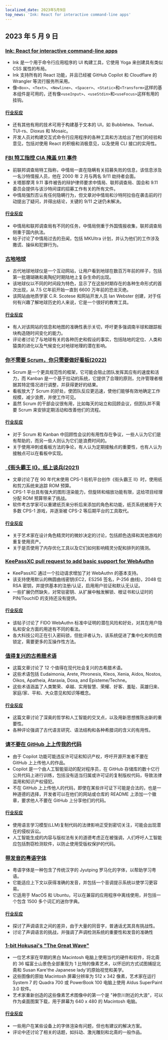 ```yaml
---
localized_date: 2023年5月9日
top_news: 'Ink: React for interactive command-line apps'
---
```




<CallToAction />

<Steps>

## 2023 年 5 月 9 日

### [Ink: React for interactive command-line apps](https://github.com/vadimdemedes/ink)

- Ink 是一个用于命令行应用程序的 UI 构建工具，它使用 Yoga 来创建具有类似 CSS 属性的布局。
- Ink 支持所有的 React 功能，并且已经被 GitHub Copilot 和 Cloudflare 的 Wrangler 等流行服务所采用。
- 像`<Box>`、`<Text>`、`<Newline>`、`<Spacer>`、`<Static>`和`<Transform>`这样的基本组件是可用的，还有像`<useInput>`、`<useStdin>`和`<useFocus>`这样有用的挂钩。

#### [行业反应](http://news.ycombinator.com/item?id=35863837)

- 还有其他有用的技术可用于构建基于文本的 UI，如 Bubbletea、Textual、TUI-rs、Dioxus 和 Mosaic。
- 开发人员对构建交互式命令行应用程序的各种工具和方法给出了他们的经验和意见，包括对使用 React 的积极和消极意见，以及使用 CLI 接口的实用性。

### [FBI 特工指控 CIA 掩盖 911 事件](https://www.spytalk.co/p/exclusive-fbi-agents-accuse-cia-of)

- 前联邦调查局特工指称，中情局一直在隐瞒有关招募失败的信息，该信息涉及一名沙特情报人员，他在 2000 年 2 月与两名 9/11 劫持者会面。
- 关塔那摩湾 9.11 事件被告的辩护律师要求中情局、联邦调查局、国会和 9.11 委员会提供与该沙特间谍的招募工作有关的所有文件。
- 中情局强烈否认有任何隐瞒行为，但文章对中情局和沙特阿拉伯在袭击前的行动提出了疑问，并得出结论，关键的 9/11 之谜仍未解决。

#### [行业反应](http://news.ycombinator.com/item?id=35862656)

- 中情局和联邦调查局有不同的任务，中情局侧重于外国情报收集，联邦调查局侧重于国内执法。
- 帖子讨论了中情局过去的丑闻，包括 MKUltra 计划，并认为他们的工作涉及撒谎、操纵和犯罪行为。

### [古地地球](https://dinosaurpictures.org/ancient-earth/#470)

- 古代地球地球仪是一个互动网站，让用户看到地球在数百万年前的样子，包括第一批珊瑚礁和奥陶纪时期陆地上复杂生命的出现。
- 该地球仪以不同的时间段为特色，显示了在这些时期存在的各种生命形式的首次出现，从 7.5 亿年前开始一直到 6600 万年前的恐龙灭绝。
- 该网站由地质学家 C.R. Scotese 和网站开发人员 Ian Webster 创建，对于任何有兴趣了解地球历史的人来说，它是一个很好的教育工具。

#### [行业反应](http://news.ycombinator.com/item?id=35856820)

- 有人对该网站的信息和地图的准确性表示关切，呼吁更多强调南半球和跟踪板块构造随时间变化的能力。
- 评论者讨论了与地球有关的各种历史和假设的事实，包括陆地的定位、人类和猿类的进化以及气候变化对地球地理的潜在影响。

### [你不需要 Scrum，你只需要做好看板(2022)](https://lucasfcosta.com/2022/10/02/scrum-versus-kanban.html)

- Scrum 是一个更具规范性的框架，它可能会阻止团队发挥其应有的速度和活力，而 Kanban 是一个基于拉动的系统，它提供了合理的原则，允许管理者根据其特定情况进行调整，并获得更好的结果。
- 看板放大了 Scrum 的好处，使团队反应更迅速，使他们能够有效地确定工作规模，减少浪费，并使工作可见。
- 虽然 Scrum 的干部会议很有用，比如每天的站立和回顾会议，但团队并不需要 Scrum 来安排定期活动和改善他们的流程。

#### [行业反应](http://news.ycombinator.com/item?id=35857463)

- 对于 Scrum 和 Kanban 中回顾性会议的有用性存在争议，一些人认为它们是有帮助的，而另一些人则认为它们是浪费时间的。
- 关于使用冲刺或看板方法的争论，有人认为定期接触点的重要性，也有人认为接触点可以在看板中实现。

### [《街头霸王 II》，纸上谈兵(2021)](https://fabiensanglard.net/sf2_sheets/index.html)

- 文章讨论了在 90 年代末使用 CPS-1 街机平台创作《街头霸王 II》时，使用纸和剪刀系统来追踪 ROM 预算。
- CPS-1 平台具有强大的图形渲染能力，但旋转和缩放功能有限，这给项目经理分配 ROM 预算带来了挑战。
- 软件考古学家可以重建纸页来分析后来添加的角色和功能，纸页系统被用于大多数 CPS-1 游戏，并逐渐被 CPS-2 等后期平台的工具取代。

#### [行业反应](http://news.ycombinator.com/item?id=35859338)

- 关于艺术家在设计角色精灵时的微妙决定的讨论，包括颜色选择和其他游戏的重复使用资产。
- 关于是否使用了内存优化工具以及它们如何影响精灵分配和排列的猜测。

### [KeePassXC pull request to add basic support for WebAuthn](https://github.com/keepassxreboot/keepassxc/pull/8825)

- KeePassXC 通过一个拉动请求增加了对 WebAuthn 的基本支持。
- 该支持使用默认的椭圆曲线密钥(EC2，ES256 签名，P-256 曲线)，2048 位 RSA 密钥，并提供基本的注册/认证，启用用户验证和默认无认证。
- 一些扩展仍然缺失，对常驻密钥、从扩展中触发解锁、根证书和认证时的 PIN/TouchID 的支持还没有提供。

#### [行业反应](http://news.ycombinator.com/item?id=35859877)

- 该帖子讨论了 FIDO WebAuthn 标准中证明的潜在风险和好处，对其在用户隐私和安全方面的用途有不同的看法。
- 各大科技公司正在引入密码锁，但批评者认为，该系统促进了集中化和供应商锁定，需要更多的互操作性方法。

### [值得复兴的古希腊术语](https://classicalwisdom.substack.com/p/12-ancient-greek-terms-that-should)

- 这篇文章讨论了 12 个值得在现代社会复兴的古希腊术语。
- 这些术语包括 Eudaimonia, Arete, Phronesis, Kleos, Xenia, Aidos, Nostos, Oikos, Apatheia, Ataraxia, Doxa, and Episteme/Techne。
- 这些术语涵盖了人类繁荣、卓越、实用智慧、荣耀、好客、羞耻、英雄归来、家庭/家、平和、大众意见和知识等概念。

#### [行业反应](http://news.ycombinator.com/item?id=35867935)

- 这篇文章讨论了深奥的哲学和人工智能的交叉点，以及用新思想推陈出新的重要性。
- 各种评论强调了古代语言研究、语法结构和各种希腊词的含义的有用性。

### [请不要在 GitHub 上上传我的代码](https://nogithub.codeberg.page/)

- 由于 Copilot 功能可能违反许可证和知识产权，呼吁开源开发者不要在 GitHub 上上传他人的作品。
- Copilot 是一个由人工智能驱动的配对程序员，在 GitHub 存储库的数十亿行公共代码上进行训练，包括没有适当归属或许可证的复制版权代码，导致法律滥用和知识产权侵犯。
- 不在 GitHub 上上传他人的代码，即使在某些许可证下可能是合法的，也是一种道德的选择，开发者可以在他们的网站或仓库的 README 上添加一个徽章，要求他人不要在 GitHub 上分享他们的代码。

#### [行业反应](http://news.ycombinator.com/item?id=35859142)

- 使用语言学习模型(LLM)复制代码的法律影响正受到密切关注，可能会出现潜在的侵权诉讼。
- 人工智能生成的内容与版权法有关的道德考虑正在被强调，人们呼吁人工智能应包括剽窃检测软件，以防止使用受版权保护的代码。

### [带发音的粤语字体](https://visual-fonts.com/)

- 粤语字体是一种包含了传统汉字的 Jyutping 罗马化的字体，以帮助学习粤语。
- 它能适应上下文以获得准确的发音，并包括一个音调提示系统以使学习更容易。
- 它适用于 MacOS 和 Ubuntu，可以在兼容的应用程序中离线使用，并包括一个包含 1500 多个词汇的迷你字典。

#### [行业反应](http://news.ycombinator.com/item?id=35867275)

- 探讨了声调语言之间的差异，由于大量的同音字，普通话尤其具有挑战性。
- 讨论了声调语言的挑战，并强调了声调检测系统的重要性和发音的准确性

### [1-bit Hokusai's "The Great Wave"](https://www.hypertalking.com/2023/05/08/1-bit-pixel-art-of-hokusais-the-great-wave-off-kanagawa/)

- 一位艺术家在早期的黑白 Macintosh 电脑上使用当代的硬件和软件，将北斋的 36 幅富士山景色全部重现为 1 比特的像素艺术，以怀旧的方式试图捕捉北斋和 Susan Kare'the Japanese lady'的原始视觉和美学。
- 这些图像的原始 Macintosh 屏幕分辨率为 512 x 342 像素，艺术家在运行 System 7 的 Quadra 700 或 PowerBook 100 电脑上使用 Aldus SuperPaint 3.0 软件。
- 艺术家重新创造的这些像素艺术图像中的第一个是 "神奈川附近的大浪"，可以作为桌面图案下载，用于屏幕为 640 x 480 的 Macintosh 电脑。

#### [行业反应](http://news.ycombinator.com/item?id=35866283)

- 一些用户在某些设备上的字体渲染有问题，但也有建议的解决方案。
- 评论中还讨论了相关的话题，如抖动、激光雕刻和北斋的一般作品。

</Steps>
